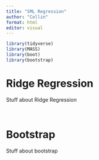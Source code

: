 ```yaml
---
title: "SML Regression"
author: "Collin"
format: html
editor: visual
---
```


```r
library(tidyverse)
library(MASS)
library(boot)
library(bootstrap)
```

# Ridge Regression

Stuff about Ridge Regression

<br>

# Bootstrap

Stuff about bootstrap

<br>
